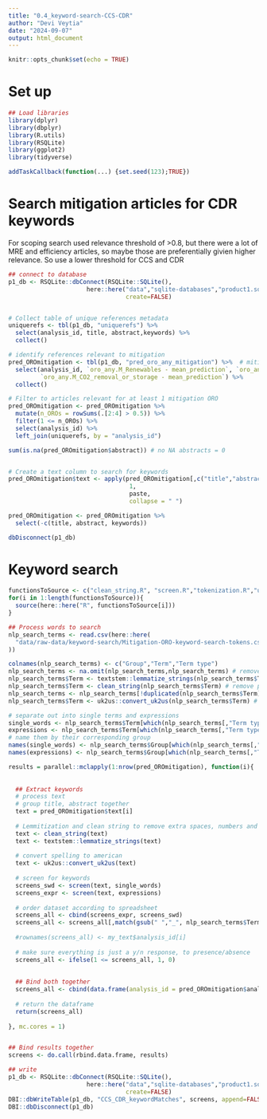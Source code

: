 ```yaml
---
title: "0.4_keyword-search-CCS-CDR"
author: "Devi Veytia"
date: "2024-09-07"
output: html_document
---
```


```r
knitr::opts_chunk$set(echo = TRUE)
```

# Set up

```r
## Load libraries
library(dplyr)
library(dbplyr)
library(R.utils)
library(RSQLite)
library(ggplot2)
library(tidyverse)

```

```r
addTaskCallback(function(...) {set.seed(123);TRUE})
```

# Search mitigation articles for CDR keywords

For scoping search used relevance threshold of >0.8, but there were a lot of MRE and efficiency articles, so maybe those are preferentially givien higher relevance. So use a lower threshold for CCS and CDR

```r
## connect to database
p1_db <- RSQLite::dbConnect(RSQLite::SQLite(),
                      here::here("data","sqlite-databases","product1.sqlite"),
                                 create=FALSE)


# Collect table of unique references metadata
uniquerefs <- tbl(p1_db, "uniquerefs") %>%
  select(analysis_id, title, abstract,keywords) %>%
  collect()

# identify references relevant to mitigation
pred_OROmitigation <- tbl(p1_db, "pred_oro_any_mitigation") %>%  # mitigation 
  select(analysis_id, `oro_any.M_Renewables - mean_prediction`, `oro_any.M_Increase_efficiency - mean_prediction`,
         `oro_any.M_CO2_removal_or_storage - mean_prediction`) %>%
  collect()

# Filter to articles relevant for at least 1 mitigation ORO
pred_OROmitigation <- pred_OROmitigation %>%
  mutate(n_OROs = rowSums(.[2:4] > 0.5)) %>% 
  filter(1 <= n_OROs) %>%
  select(analysis_id) %>%
  left_join(uniquerefs, by = "analysis_id")

sum(is.na(pred_OROmitigation$abstract)) # no NA abstracts = 0


# Create a text column to search for keywords
pred_OROmitigation$text <- apply(pred_OROmitigation[,c("title","abstract","keywords")],
                                  1, 
                                  paste,
                                  collapse = " ")

pred_OROmitigation <- pred_OROmitigation %>%
  select(-c(title, abstract, keywords))

dbDisconnect(p1_db)
```


# Keyword search

```r
functionsToSource <- c("clean_string.R", "screen.R","tokenization.R","utils.R")
for(i in 1:length(functionsToSource)){
  source(here::here("R", functionsToSource[i]))
}
```

```r
## Process words to search
nlp_search_terms <- read.csv(here::here(
  "data/raw-data/keyword-search/Mitigation-ORO-keyword-search-tokens.csv"
))

colnames(nlp_search_terms) <- c("Group","Term","Term type")
nlp_search_terms <- na.omit(nlp_search_terms,nlp_search_terms) # remove empty spaces
nlp_search_terms$Term <- textstem::lemmatize_strings(nlp_search_terms$Term) # lemmitize
nlp_search_terms$Term <- clean_string(nlp_search_terms$Term) # remove punctuation and extra spaces
nlp_search_terms <- nlp_search_terms[!duplicated(nlp_search_terms$Term),] # remove any resulting duplicates
nlp_search_terms$Term <- uk2us::convert_uk2us(nlp_search_terms$Term) # transform everything to American spelling

# separate out into single terms and expressions
single_words <- nlp_search_terms$Term[which(nlp_search_terms[,"Term type"] == "single")]
expressions <- nlp_search_terms$Term[which(nlp_search_terms[,"Term type"] == "expression")]
# name them by their corresponding group
names(single_words) <- nlp_search_terms$Group[which(nlp_search_terms[,"Term type"] == "single")]
names(expressions) <- nlp_search_terms$Group[which(nlp_search_terms[,"Term type"] == "expression")]


```

```r
results = parallel::mclapply(1:nrow(pred_OROmitigation), function(i){
  
  
  ## Extract keywords
  # process text
  # group title, abstract together
  text = pred_OROmitigation$text[i]
  
  # Lemmitization and clean string to remove extra spaces, numbers and punctuation
  text <- clean_string(text)
  text <- textstem::lemmatize_strings(text)
  
  # convert spelling to american
  text <- uk2us::convert_uk2us(text)
  
  # screen for keywords
  screens_swd <- screen(text, single_words)
  screens_expr <- screen(text, expressions)
  
  # order dataset according to spreadsheet
  screens_all <- cbind(screens_expr, screens_swd)
  screens_all <- screens_all[,match(gsub(" ","_", nlp_search_terms$Term), colnames(screens_all))]
  
  #rownames(screens_all) <- my_text$analysis_id[i]
  
  # make sure everything is just a y/n response, to presence/absence
  screens_all <- ifelse(1 <= screens_all, 1, 0)
  
  
  ## Bind both together
  screens_all <- cbind(data.frame(analysis_id = pred_OROmitigation$analysis_id[i]),screens_all) 
  
  # return the dataframe
  return(screens_all)
  
}, mc.cores = 1)


## Bind results together
screens <- do.call(rbind.data.frame, results)

## write
p1_db <- RSQLite::dbConnect(RSQLite::SQLite(),
                      here::here("data","sqlite-databases","product1.sqlite"),
                                 create=FALSE)
DBI::dbWriteTable(p1_db, "CCS_CDR_keywordMatches", screens, append=FALSE, overwrite = TRUE)
DBI::dbDisconnect(p1_db)

```








